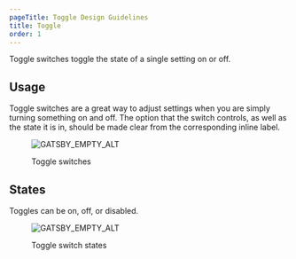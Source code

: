 ```yaml
---
pageTitle: Toggle Design Guidelines
title: Toggle
order: 1
---
```



<PageContent componentName="toggle" type="design">

<LeadParagraph>
  Toggle switches toggle the state of a single setting on or off.
</LeadParagraph>

## Usage

Toggle switches are a great way to adjust settings when you are simply turning something on and off. The option that the switch controls, as well as the state it is in, should be made clear from the corresponding inline label.

<figure>
  <div className="image-container">
    <img
      src="../../images/selection-controls/Toggle-switch-example.png"
      alt="GATSBY_EMPTY_ALT"
    />
  </div>
  <figcaption>
    <p>Toggle switches</p>
  </figcaption>
</figure>

## States

Toggles can be on, off, or disabled.

<figure>
  <div className="image-container">
    <img
      src="../../images/selection-controls/Toggle-switch-states.png"
      alt="GATSBY_EMPTY_ALT"
    />
  </div>
  <figcaption>
    <p>Toggle switch states</p>
  </figcaption>
</figure>

</PageContent>
